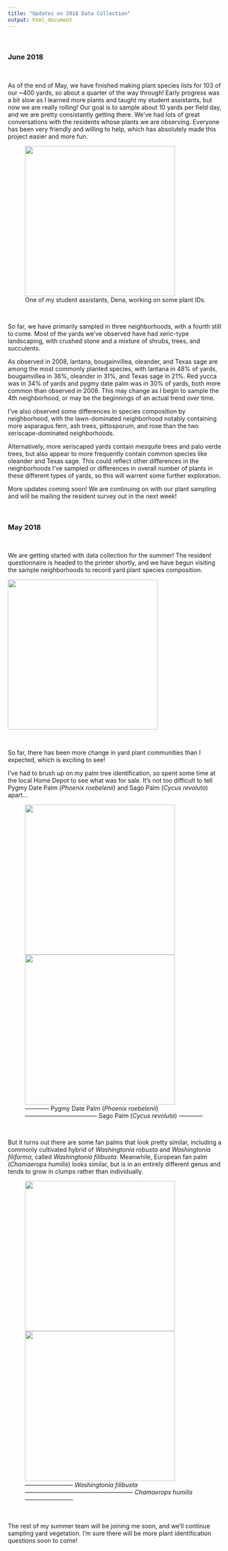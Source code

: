 ```yaml
---
title: "Updates on 2018 Data Collection"
output: html_document
---
```


<br>

### June 2018

<br>

As of the end of May, we have finished making plant species lists for 103 of our ~400 yards, so about a quarter of the way through! Early progress was a bit slow as I learned more plants and taught my student assistants, but now we are really rolling! Our goal is to sample about 10 yards per field day, and we are pretty consistantly getting there. We've had lots of great conversations with the residents whose plants we are observing. Everyone has been very friendly and willing to help, which has absolutely made this project easier and more fun.

<figure>
  <img src="images/dena_field.jpg" width="350px">
  <figcaption>One of my student assistants, Dena, working on some plant IDs.</figcaption>
</figure>

<br>

So far, we have primarily sampled in three neighborhoods, with a fourth still to come. Most of the yards we've observed have had xeric-type landscaping, with crushed stone and a mixture of shrubs, trees, and succulents. 

As observed in 2008, lantana, bougainvillea, oleander, and Texas sage are among the most commonly planted species, with lantana in 48% of yards, bougainvillea in 36%, oleander in 31%, and Texas sage in 21%. Red yucca was in 34% of yards and pygmy date palm was in 30% of yards, both more common than observed in 2008. This may change as I begin to sample the 4th neighborhood, or may be the beginnings of an actual trend over time.

I've also observed some differences in species composition by neighborhood, with the lawn-dominated neighborhood notably containing more asparagus fern, ash trees, pittosporum, and rose than the two xeriscape-dominated neighborhoods. 

Alternatively, more xeriscaped yards contain mesquite trees and palo verde trees, but also appear to more frequently contain common species like oleander and Texas sage. This could reflect other differences in the neighborhoods I've sampled or differences in overall number of plants in these different types of yards, so this will warrent some further exploration.

More updates coming soon! We are continuing on with our plant sampling and will be mailing the resident survey out in the next week!


<br>

### May 2018

<br>

We are getting started with data collection for the summer! The resident questionnaire is headed to the printer shortly, and we have begun visiting the sample neighborhoods to record yard plant species composition. 

<img src="images/me_postcard.jpg" width="350px">

<br>

So far, there has been more change in yard plant communities than I expected, which is exciting to see!

I've had to brush up on my palm tree identification, so spent some time at the local Home Depot to see what was for sale. It's not too difficult to tell Pygmy Date Palm (*Phoenix roebelenii*) and Sago Palm (*Cycus revoluta*) apart...

<figure>
  <img src="images/pygmydate.jpg" width="350px"> <img src="images/sago.jpg" width="350px">
  <figcaption>------------ Pygmy Date Palm (*Phoenix roebelenii*) ------------------------------------ Sago Palm (*Cycus revoluta*) ------------</figcaption>
</figure>

<br>

But it turns out there are some fan palms that look pretty similar, including a commonly cultivated hybrid of *Washingtonia robusta* and *Washingtonia filiforma*, called *Washingtonia filibusta*. Meanwhile, European fan palm (*Chamaerops humilis*) looks similar, but is in an entirely different genus and tends to grow in clumps rather than individually.

<figure>
  <img src="images/washingtonia_hybrid.jpg" width="350px"> <img src="images/chamaerops.jpg" width="350px">
  <figcaption>------------------------ *Washingtonia filibusta* ------------------------------------------------------ *Chamaerops humilis* ------------------------</figcaption>
</figure>

<br>

The rest of my summer team will be joining me soon, and we'll continue sampling yard vegetation. I'm sure there will be more plant identification questions soon to come!



